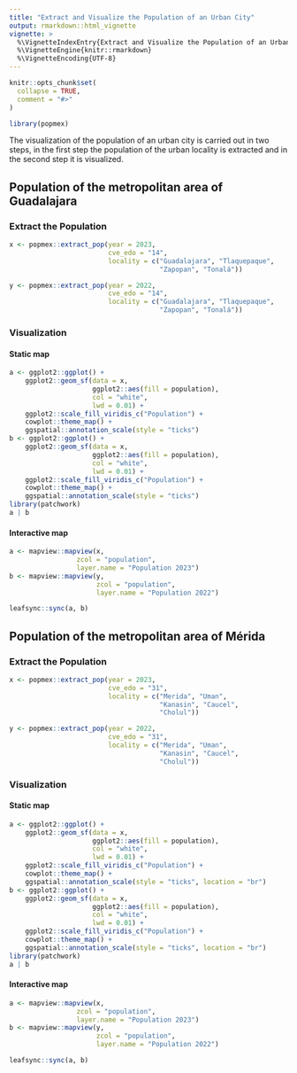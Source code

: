 ```yaml
---
title: "Extract and Visualize the Population of an Urban City"
output: rmarkdown::html_vignette
vignette: >
  %\VignetteIndexEntry{Extract and Visualize the Population of an Urban City}
  %\VignetteEngine{knitr::rmarkdown}
  %\VignetteEncoding{UTF-8}
---
```


```r
knitr::opts_chunk$set(
  collapse = TRUE,
  comment = "#>"
)
```

```r
library(popmex)
```

The visualization of the population of an urban city is carried out in two steps, in the first step the population of the urban locality is extracted and in the second step it is visualized.

## Population of the metropolitan area of Guadalajara

### Extract the Population

```r
x <- popmex::extract_pop(year = 2023,
                         cve_edo = "14",
                         locality = c("Guadalajara", "Tlaquepaque", 
                                      "Zapopan", "Tonalá"))

y <- popmex::extract_pop(year = 2022,
                         cve_edo = "14",
                         locality = c("Guadalajara", "Tlaquepaque",
                                      "Zapopan", "Tonalá"))

```
### Visualization

#### Static map

```r
a <- ggplot2::ggplot() +
    ggplot2::geom_sf(data = x,
                     ggplot2::aes(fill = population),
                     col = "white",
                     lwd = 0.01) +
    ggplot2::scale_fill_viridis_c("Population") +
    cowplot::theme_map() +
    ggspatial::annotation_scale(style = "ticks")
b <- ggplot2::ggplot() +
    ggplot2::geom_sf(data = x,
                     ggplot2::aes(fill = population),
                     col = "white",
                     lwd = 0.01) +
    ggplot2::scale_fill_viridis_c("Population") +
    cowplot::theme_map() +
    ggspatial::annotation_scale(style = "ticks")
library(patchwork)
a | b

```

#### Interactive map

```r
a <- mapview::mapview(x,
                 zcol = "population",
                 layer.name = "Population 2023")
b <- mapview::mapview(y,
                      zcol = "population",
                      layer.name = "Population 2022")

leafsync::sync(a, b)
```


## Population of the metropolitan area of Mérida

### Extract the Population

```r
x <- popmex::extract_pop(year = 2023,
                         cve_edo = "31",
                         locality = c("Merida", "Uman",
                                      "Kanasin", "Caucel",
                                      "Cholul"))

y <- popmex::extract_pop(year = 2022,
                         cve_edo = "31",
                         locality = c("Merida", "Uman",
                                      "Kanasin", "Caucel",
                                      "Cholul"))

```
### Visualization

#### Static map

```r
a <- ggplot2::ggplot() +
    ggplot2::geom_sf(data = x,
                     ggplot2::aes(fill = population),
                     col = "white",
                     lwd = 0.01) +
    ggplot2::scale_fill_viridis_c("Population") +
    cowplot::theme_map() +
    ggspatial::annotation_scale(style = "ticks", location = "br")
b <- ggplot2::ggplot() +
    ggplot2::geom_sf(data = x,
                     ggplot2::aes(fill = population),
                     col = "white",
                     lwd = 0.01) +
    ggplot2::scale_fill_viridis_c("Population") +
    cowplot::theme_map() +
    ggspatial::annotation_scale(style = "ticks", location = "br")
library(patchwork)
a | b

```

#### Interactive map

```r
a <- mapview::mapview(x,
                 zcol = "population",
                 layer.name = "Population 2023")
b <- mapview::mapview(y,
                      zcol = "population",
                      layer.name = "Population 2022")

leafsync::sync(a, b)
```





